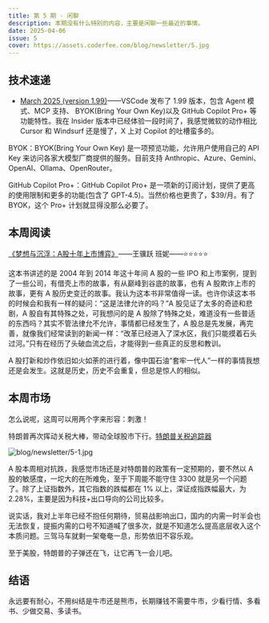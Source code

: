 ```yaml
---
title: 第 5 期 - 闲聊
description: 本期没有什么特别的内容，主要是闲聊一些最近的事情。
date: 2025-04-06
issue: 5
cover: https://assets.coderfee.com/blog/newsletter/5.jpg
---
```


## 技术速递

- [March 2025 (version 1.99)](https://code.visualstudio.com/updates/v1_99)——VSCode 发布了 1.99 版本，包含 Agent 模式、MCP 支持、 BYOK(Bring Your Own Key)以及 GitHub Copilot Pro+ 等功能特性。我在 Insider 版本中已经体验一段时间了，我感觉微软的动作相比 Cursor 和 Windsurf 还是慢了，X 上对 Copilot 的吐槽蛮多的。

BYOK：BYOK(Bring Your Own Key) 是一项预览功能，允许用户使用自己的 API Key 来访问各家大模型厂商提供的服务。目前支持 Anthropic、Azure、Gemini、OpenAI、Ollama、OpenRouter。

GitHub Copilot Pro+：GitHub Copilot Pro+ 是一项新的订阅计划，提供了更高的使用限制和更多的功能(包含了 GPT-4.5)。当然价格也更贵了，$39/月。有了 BYOK，这个 Pro+ 计划就显得没那么必要了。

## 本周阅读

[《梦想与沉浮：A股十年上市博弈》](https://weread.qq.com/web/reader/64932be0813ab985cg013157)——王骥跃 班妮——⭐⭐⭐⭐⭐

这本书讲述的是 2004 年到 2014 年这十年间 A 股的一些 IPO 和上市案例，提到了一些公司，有借壳上市的故事，有从巅峰到谷底的故事，也有 A 股欺诈上市的故事，更有 A 股历史变迁的故事。我认为这本书非常值得一读。也许你读这本书的时候会和我有一样的疑问：“这是法律允许的吗？”A 股见证了太多的奇迹和悲剧，A 股自有其特殊之处，可我想问的是 A 股除了特殊之处，难道没有一些普适的东西吗？其实不管法律允不允许，事情都已经发生了，A 股总是先发展，再完善，就像我们经常读到的新闻一样：“改革已经进入了深水区，我们只能摸着石头过河。”只有在经历了头破血流之后，才能得到一些真正的反思和教训。

A 股打新和炒作依旧如火如荼的进行着，像中国石油“套牢一代人”一样的事情我想还是会发生。这就是历史，历史不会重复，但总是惊人的相似。

## 本周市场

怎么说呢，这周可以用两个字来形容：刺激！

特朗普再次挥动关税大棒，带动全球股市下行。[特朗普关税追踪器](https://www.atlanticcouncil.org/programs/geoeconomics-center/trump-tariff-tracker/)

![blog/newsletter/5-1.jpg](https://assets.coderfee.com/blog/newsletter/5-1.jpg)

A 股本周相对抗跌，我感觉市场还是对特朗普的政策有一定预期的，要不然以 A 股的敏感度，一坨大的在所难免，至于下周能不能守住 3300 就是另一个问题了。除了上证指数外，其它指数的跌幅都在 1% 以上，深证成指跌幅最大，为 2.28%，主要是因为科技+出口导向的公司比较多。

说实话，我对上半年已经不抱任何期待，贸易战影响出口，国内的内需一时半会也无法恢复，提振内需的口号不知道喊了很多次，就是不知道怎么提高底层收入这个本质问题。三驾马车就剩一架奄奄一息，形势依旧不容乐观。

至于美股，特朗普的子弹还在飞，让它再飞一会儿吧。

## 结语

永远要有耐心，不用纠结是牛市还是熊市，长期赚钱不需要牛市，少看行情、多看书、少做交易、多读书。
